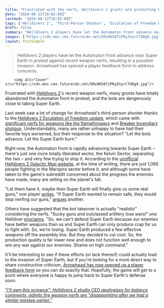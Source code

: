 ```yaml
---
title: "Frustrated with the nerfs, Helldivers 2 grunts are protesting by letting the bots take Super Earth, and they're dangerously close to succeeding"
date: "2024-08-12T10:02:09Z"
lastmod: "2024-08-12T10:02:09Z"
tags: ['Helldivers 2', 'Third-Person Shooter', 'Escalation of Freedom Update', 'Flamethrowers', 'Breaker Incendiary Shotgun', 'Automaton', 'Super Earth', 'Kelvin Sector']
draft: false
summary: "Helldivers 2 players have let the Automaton front advance near Super Earth in protest against recent weapon nerfs, resulting in a possible invasion. Arrowhead has opened a player feedback form to address concerns."
images: ["https://cdn.mos.cms.futurecdn.net/hRx9K587iPRyZnyrCTXDg9.jpg"]
layout: PostSimple
---
```

> Helldivers 2 players have let the Automaton front advance near Super Earth in protest against recent weapon nerfs, resulting in a possible invasion. Arrowhead has opened a player feedback form to address concerns.


        <img alt="Cover" src="https://cdn.mos.cms.futurecdn.net/hRx9K587iPRyZnyrCTXDg9.jpg"/>
        
Frustrated with [<u>Helldivers 2</u>](https://www.gamesradar.com/helldivers-2-guide/)'s recent weapon nerfs, many grunts have totally abandoned the Automaton front in protest, and the bots are dangerously close to taking Super Earth.

Last week saw a lot of change for Arrowhead's third-person shooter thanks to the [<u>Helldivers 2 Escalation of Freedom update</u>](https://www.gamesradar.com/games/third-person-shooter/helldivers-2-escalation-of-freedom-update/), which came with [<u>significant nerfs for weapons like the flamethrowers</u>](https://www.gamesradar.com/games/third-person-shooter/helldivers-2-players-in-shambles-as-flamethrowers-get-nerfed-just-in-time-for-the-flamethrower-themed-warbond-not-one-single-person-is-happy-about-this-change/) and [<u>Breaker Incendiary shotgun</u>](https://www.gamesradar.com/games/third-person-shooter/helldivers-2s-new-fire-weapon-nerfs-are-down-to-one-shotgun-being-used-in-30-of-all-terminid-sessions-says-arrowheads-ceo-is-that-a-problem-yes/). Understandably, many are rather unhappy to have had their favorite toys worsened, but their response to the situation? "Let the bots advance. Let the Super Earth burn."

Right now, the Automaton front is rapidly advancing towards Super Earth – there's just one more totally liberated sector, the Kelvin Sector, separating the two – and very few trying to stop it. According to the [<u>unofficial Helldivers 2 Galactic Map website</u>](https://hd2galaxy.com/), at the time of writing, there are just 1,066 people fighting in the Marspira sector before it, and although some have taken to the game's subreddit concerned about the progress the enemies have made, many are willing on the planet's fall. 

"Let them have it, maybe then Super Earth will finally give us some real guns," one player [<u>writes</u>](https://www.reddit.com/r/Helldivers/comments/1ep0trj/comment/lhhrca9/?utm_source=share&utm_medium=web3x&utm_name=web3xcss&utm_term=1&utm_content=share_button). "If Super Earth wanted to remain safe, they would stop nerfing our guns," [<u>argues</u>](https://www.reddit.com/r/Helldivers/comments/1ep60fl/comment/lhitgfr/?utm_source=share&utm_medium=web3x&utm_name=web3xcss&utm_term=1&utm_content=share_button) another. 

Others have suggested that the bot takeover is actually "realistic" considering the nerfs. "Sucky guns and outclassed artillery lose wars!" one Helldiver [<u>proclaims</u>](https://www.reddit.com/r/Helldivers/comments/1ep9bq9/comment/lhke0mo/?utm_source=share&utm_medium=web3x&utm_name=web3xcss&utm_term=1&utm_content=share_button). "So, we can't defend Super Earth because our enemies have better weapons than us and Super Earth can only produce crap for us to fight with. So, we're losing. Super Earth produced a few effective weapons off the assembly line. But they decided to cut cost. So, the production quality is far lower now and does not function well enough to win any war against our enemies. Shame on high command."

It'll be interesting to see if these efforts (or lack thereof) could actually lead to the invasion of Super Earth, but if you're looking for a more direct way to share constructive criticism, [<u>Arrowhead has now opened up a player feedback form</u>](https://www.gamesradar.com/games/third-person-shooter/helldivers-2s-official-feedback-form-is-finally-here-letting-players-impart-impressions-on-armor-weapons-stratagems-planets-hazards-and-more/) so you can do exactly that. Hopefully, the game will get to a point where everyone is happy to jump back to Super Earth's defense soon. 

[<u><em>"I'll own this screwup": Helldivers 2 studio CEO apologizes for balance comments, admits fire weapon nerfs are "disappointing after we had a similar misstep earlier."</em></u>](https://www.gamesradar.com/games/third-person-shooter/ill-own-this-screwup-helldivers-2-studio-ceo-apologizes-for-balance-comments-admits-fire-weapon-nerfs-are-disappointing-after-we-had-a-similar-misstep-earlier/)
        